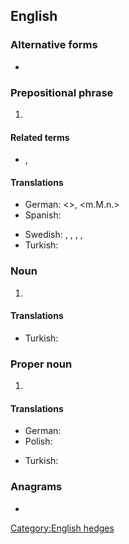 {{also|imo|-imo}}
==English==

===Alternative forms===
* {{l|en|imo}}

===Prepositional phrase===
{{en-prep phrase}}

# {{lb|en|Internet slang}} {{initialism of|[[in my opinion]]|lang=en}}

====Related terms====
* {{sense|internet}} {{l|en|IMHO}}, {{l|en|IMNSHO}}

====Translations====
{{trans-top|in my opinion}}
* German: {{t|de|meines Erachtens}} <{{t|de|m. E.}}>, {{t|de|meiner Meinung nach}} <m.M.n.>
* Spanish: {{t|es|en mi opinión}}
{{trans-mid}}
* Swedish: {{t|sv|efter min mening|c}}, {{t|sv|enligt min åsikt|c}}, {{t|sv|enligt mitt förmenande}}, {{t|sv|i mitt tycke}}, {{t|sv|enligt mig}}
* Turkish: {{t+|tr|bence}}
{{trans-bottom}}

===Noun===
{{en-noun|~}}

# {{lb|en|business}} {{initialism of|[[information management officer]]|lang=en}}

====Translations====
{{trans-top|information management officer}}
* Turkish: {{t|tr|bilgi yönetim subayı}}
{{trans-mid}}
{{trans-bottom}}

===Proper noun===
{{en-proper noun}}

# {{lb|en|nautical}} {{initialism of|International Maritime Organization|lang=en}}

====Translations====
{{trans-top|International Maritime Organization}}
* German: {{t|de|Internationale Seeschifffahrts-Organisation|f}}
* Polish: {{t|pl|Międzynarodowa Organizacja Morska|f}}
{{trans-mid}}
* Turkish: {{t|tr|Uluslararası Denizcilik Teşkilatı}}
{{trans-bottom}}

===Anagrams===
* {{anagrams|en|IOM|MOI|mo'i|omi}}

[[Category:English hedges]]